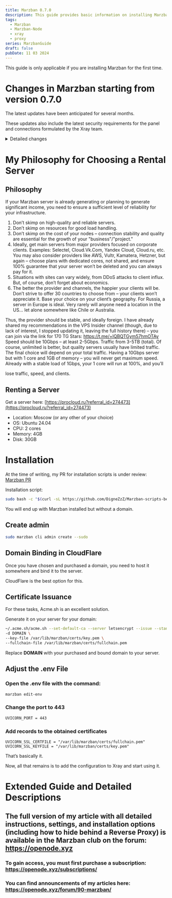 ```yaml
---
title: Marzban 0.7.0
description: This guide provides basic information on installing Marzban according to the official repository.
tags:
  - Marzban
  - Marzban-Node
  - xray
  - proxy
series: MarzbanGuide
draft: false
pubDate: 11 03 2024
---
```


This guide is only applicable if you are installing Marzban for the first time.

# Changes in Marzban starting from version 0.7.0

The latest updates have been anticipated for several months.

These updates also include the latest security requirements for the panel and connections formulated by the Xray team.

<details>
  <summary>Detailed changes</summary>

🚀 Enhancements

-   **telegramBot:** Add onhold timeoute ([3c2bbed](https://github.com/Gozargah/Marzban/commit/3c2bbed23563f58aadae846e3ae2951ac24a0973))
-   Add address list support in hosts ([e80e119](https://github.com/Gozargah/Marzban/commit/e80e119ee8ce83e093927a1ac4b0cb241ef00112))
-   **subscription:** Add settings template for clash ([94a3f28](https://github.com/Gozargah/Marzban/commit/94a3f28198d317ae9f5f9cb8c7c4ade1da79f5ee))
-   **subscription:** Sync splithttp with 1.8.23 version ([d0c16a1](https://github.com/Gozargah/Marzban/commit/d0c16a1b2978bcd645b6605e84895e8e9c1e7b92))
-   SQLALCHEMY\_POOL\_SIZE and SQLIALCHEMY\_MAX\_OVERFLOW variables ([cea7f2f](https://github.com/Gozargah/Marzban/commit/cea7f2f70692f84b39a5c0eadf0edf766de6b020))
-   Variables to set jobs interval JOB\_CORE\_HEALTH\_CHECK\_INTERVAL JOB\_RECORD\_NODE\_USAGES\_INTERVAL JOB\_RECORD\_USER\_USAGES\_INTERVAL JOB\_REVIEW\_USERS\_INTERVAL JOB\_SEND\_NOTIFICATIONS\_INTERVAL ([2d50bf9](https://github.com/Gozargah/Marzban/commit/2d50bf94ff9baa27977cbf1e5e311d005eb99ee8))
-   Add node selection for logs in CoreSettingsModal.tsx ([b4dbba7](https://github.com/Gozargah/Marzban/commit/b4dbba7f75087ebb38cf46bf69c2377a219f1134))
-   Add duplicate host functionality in HostsDialog ([48b91c2](https://github.com/Gozargah/Marzban/commit/48b91c2aafb0197ed70c70623379c61c53101988))
-   Add up and down icons for reordering hosts ([1a3c0a0](https://github.com/Gozargah/Marzban/commit/1a3c0a040f4d719901d1ee216bb25a6450fb8db7))
-   Add Whitelist of IPs/hosts to disable login notifications ([b6d2658](https://github.com/Gozargah/Marzban/commit/b6d2658e56e075e841a6ca190c440bf8045327d5))
-   **api:** Adding the ability to calculate the consumption of admin users ([c2c98b7](https://github.com/Gozargah/Marzban/commit/c2c98b76b919d88353ab922753caaae72af0c214))
-   Add noise to hosts ([7d738cd](https://github.com/Gozargah/Marzban/commit/7d738cdd854eca1dda914a005f838c28604ef21e))
-   Add support for splithttp new variables ([2a7636a](https://github.com/Gozargah/Marzban/commit/2a7636a85bd13efd1fd17ca75a9cda7d5bdcd85c))
-   Add Transport RAW support ([8942abe](https://github.com/Gozargah/Marzban/commit/8942abee7a0a14460e798614f1524c4fd749261c))

 🩹 Fixes

-   Enforce SSL requirement for public access [XTLS/Xray-core#3884](https://github.com/XTLS/Xray-core/pull/3884) ([e60e54f](https://github.com/Gozargah/Marzban/commit/e60e54f55c6ea7f84f9f9c6024368d78935b790d))
-   **subscription:** Sending currect sorting for different v2rayng version ([5c5503d](https://github.com/Gozargah/Marzban/commit/5c5503d8b9dac538d8840ce4688ed89299530115))
-   Tgbot user protocol edit bug ([ef82864](https://github.com/Gozargah/Marzban/commit/ef828648f1f419c13362928358393669e02d3cb6))
-   Tgbot user reset usage error ([92fdeef](https://github.com/Gozargah/Marzban/commit/92fdeef7ff7be977b98159a9dac556bd4886c37f))
-   Add doc to db crud ([48a5ad2](https://github.com/Gozargah/Marzban/commit/48a5ad22717e6923d88b3b449c2813e6ae436eb5))
-   Tgbot links error when on\_hold is null ([d69fac6](https://github.com/Gozargah/Marzban/commit/d69fac63d793b325c0bf816ec07ab95412a71537))
-   **subscription:** Remove user-agent for sing-box and clash ([ff03e3a](https://github.com/Gozargah/Marzban/commit/ff03e3afce52f4953aaa7d971e0524903d0f1bfb))
-   Single str port for v2ray-json ([8f0c909](https://github.com/Gozargah/Marzban/commit/8f0c9095ea98ccd0d469a04974a9bc99d77d5d18))
-   Some minor fix of on\_hold status in telegram-bot ([cf98e95](https://github.com/Gozargah/Marzban/commit/cf98e95ccf69eff84fd5042747ff67021800fa56))
-   Catch error if settings template not found' ([582b2bb](https://github.com/Gozargah/Marzban/commit/582b2bba61b6461bb9d15e7fabede803e3539676))
-   **config:** Corrupting the hosts' data ([6483e42](https://github.com/Gozargah/Marzban/commit/6483e42df85ddc461e0eb9c8c4546a949f72e571))
-   Update user status doc ([3fb46c1](https://github.com/Gozargah/Marzban/commit/3fb46c1bbd4b12e6966829122389aedbd7bd7471))
-   Some frontend bugs ([2f2cbd1](https://github.com/Gozargah/Marzban/commit/2f2cbd1b3eb73d11f34de781c570701300e7afb8))
-   **subscription:** Separate http and none header settings ([e4bd603](https://github.com/Gozargah/Marzban/commit/e4bd603e135f4bb231f67ec2ce22473c6ffb0f94))
-   **subscription:** Separate http and h2 settings ([2260d28](https://github.com/Gozargah/Marzban/commit/2260d285b012beff45de500d3e3737b4504a3efb))
-   **subscription:** Multi mode for grpc ([a2ba2c0](https://github.com/Gozargah/Marzban/commit/a2ba2c009fb8f99ac3bfb8641763f200d6511c54))
-   **subscription:** Singbox ws ignore wsSettings ([c02ef96](https://github.com/Gozargah/Marzban/commit/c02ef96fe55def332c8fa14430fe8acb48ee368f))
-   **subscription:** Using wrong variable in settings ([70dfb6d](https://github.com/Gozargah/Marzban/commit/70dfb6d7e162952111f62675be673b4d4f6c3e83))
-   **subscription:** Prevent making noneSettings as a security setting ([87dca23](https://github.com/Gozargah/Marzban/commit/87dca230b611c0c86f00c9ec9b66bde77a2bf9b3))
-   False config as external config ([c63f95a](https://github.com/Gozargah/Marzban/commit/c63f95a7c2c2f34a16df679dd0593a5f94570e68))
-   **subscription:** Prevent making network\_setting for reality ([fb77570](https://github.com/Gozargah/Marzban/commit/fb7757077801e104203a1ec372b775eb6e5715ed))
-   **subscription:** Disable shuffle temporary to prevent sending wrong data ([e7d6756](https://github.com/Gozargah/Marzban/commit/e7d6756bb3e8d6e558769340326ae18356adae5d))
-   **splithttp:** Default value for splithttp ([aa664a2](https://github.com/Gozargah/Marzban/commit/aa664a28acdd2d3af8894c7a14d689ea69e9cc3e))
-   NOTIFY\_DAYS\_LEFT ([530649d](https://github.com/Gozargah/Marzban/commit/530649d6957b4f57fef10d19c82395a67c37f7ba))
-   Pydantic error on user.links ([25c07ac](https://github.com/Gozargah/Marzban/commit/25c07ac5a25c2b8deb167a2c0012954ba5066bdd))
-   Remove RANDOMIZE\_SUBSCRIPTION\_CONFIGS ([cb7aa7a](https://github.com/Gozargah/Marzban/commit/cb7aa7a8d5d6669f54ed44a56f2d4bc72b7ac28b))
-   **subscription:** Use deepcopy to avoid conflict ([f7d20b6](https://github.com/Gozargah/Marzban/commit/f7d20b672c242a3153af830baf5e6e40200eb582))
-   Marzban-cli compatible with python3.8 ([f3e6197](https://github.com/Gozargah/Marzban/commit/f3e6197454e70cf4db2dbd3ce8d3f61ec703d8a8))
-   Prevent error on login when request.client is None ([d77eb30](https://github.com/Gozargah/Marzban/commit/d77eb30cca48e6f01a9307596dc03522d3eb59ac))
-   **subscription:** Vless flow and tcp header fix ([7a0a9ca](https://github.com/Gozargah/Marzban/commit/7a0a9ca4f6d14672cf069d4df20576907595e783))
-   Subscription display in Hiddify in user\_subscription ([5169810](https://github.com/Gozargah/Marzban/commit/516981062612fea44736dd4460e1ab389d42956d))
-   Revoke subscription not updating xray config in telegram bot ([791a7f2](https://github.com/Gozargah/Marzban/commit/791a7f2f0845bc1b1a5b95f76b40832b86aef4f7))
-   Change outbound tag to proxy in v2ray custom config ([eb84a09](https://github.com/Gozargah/Marzban/commit/eb84a09da41ec9266080366d5cb6715bebde2400))
-   Prevent duplicated names in clash ([e37a3da](https://github.com/Gozargah/Marzban/commit/e37a3da5207df048f71970875fa126733f769241))
-   **subscription:** Vless flow and tcp header fix ([efc55ac](https://github.com/Gozargah/Marzban/commit/efc55ac3181a3f44c6e79d677b8c138f1d489566))
-   **subscription:** Tcp no tls empty header type ([241d823](https://github.com/Gozargah/Marzban/commit/241d823460059714077a718a45f4cd646f77ba32))
-   Some api bugs ([a10745d](https://github.com/Gozargah/Marzban/commit/a10745dfb1a119bdbbb0db0f76fa4d0bae2c5875))
-   Prevent passing unexpected variables to generate\_subscription ([f1395ee](https://github.com/Gozargah/Marzban/commit/f1395ee93253fbd7801ccb74119cc6afebbe3105))
-   Avoid creating dict with every request and remove external check ([47d8336](https://github.com/Gozargah/Marzban/commit/47d8336dc48a6336173152e84d65eb320585bd98))
-   Wrong spell for ALLOWED\_ORIGINS ([f0a7e21](https://github.com/Gozargah/Marzban/commit/f0a7e2187329c1689d31d34e95e59efc81f1d393))
-   Node\_user\_usages problem ([68dab4c](https://github.com/Gozargah/Marzban/commit/68dab4cd1092c9e452e8bcca151c40b8ec0f6bad))
-   Node\_usage error ([1332c7a](https://github.com/Gozargah/Marzban/commit/1332c7ab0b06d43054d986d8d28e5bc10eac5e80))
-   Shity refactor (using wrong admin for by field) ([d7281c2](https://github.com/Gozargah/Marzban/commit/d7281c2c84b47aa6e8fddea287f7001c9b1702da))
-   Refactor validate\_dates function (avoid writing duplicate code) ([aea3273](https://github.com/Gozargah/Marzban/commit/aea3273cd7c327d9870c435cb6a6c3d0741737d0))
-   Telegram bot not sending user limit result ([0ebbff3](https://github.com/Gozargah/Marzban/commit/0ebbff30520fb0d5cfbf45f5ca15031fe9cc6bb4))
-   **db:** Noise settings migration ([#1352](https://github.com/Gozargah/Marzban/pull/1352))
-   **hosts:** Check noise exist ([dcc9fd9](https://github.com/Gozargah/Marzban/commit/dcc9fd9e224a24c7b11e7047770d7799ab898136))
-   **subscription:** Remove network field for sing-box ([f9c15a1](https://github.com/Gozargah/Marzban/commit/f9c15a1e61309351fb8935fd8e34eaef51c3f265))
-   **Subscription:** Correctly build list of proxy remarks for clash config ([#1357](https://github.com/Gozargah/Marzban/pull/1357))
-   **config:** Http and allyes ([bc81290](https://github.com/Gozargah/Marzban/commit/bc81290e3e1454759cca8b38e2b52f35b2e1cba5))
-   Clash-meta unexpected keyword argument 'remark' ([9d49a11](https://github.com/Gozargah/Marzban/commit/9d49a11d2381dd72ee6ef199d3cf23e73f4b81f0))
-   **subscription:** H3 transport ([a930ed4](https://github.com/Gozargah/Marzban/commit/a930ed41260857cca7726170db70afaa55ad62aa))
-   Add DASHBOARD\_PATH as vites' base url in dev environment ([327e79a](https://github.com/Gozargah/Marzban/commit/327e79afaeadac6b04d6084cf03577273a8bf28a))
-   Circular import ([75bcdd9](https://github.com/Gozargah/Marzban/commit/75bcdd98825b4d44a206e78871a9d3cd81af0dfb))

 💅 Refactors

-   **api:** ⚠️ Added router to APIs ([cf6d8ac](https://github.com/Gozargah/Marzban/commit/cf6d8ac13c854f6b3e335fcc1a24ac57c0d5468a))
-   **admin-endpoints:** ⚠️ Refactor admin endpoints and add new two get admin depends ([e87e15b](https://github.com/Gozargah/Marzban/commit/e87e15bc28dc432c06ff9b52a1cd74c845ccbc74))
-   **node-endpoints:** ⚠️ Refactor node endpoints and add new two node depends ([cf4472b](https://github.com/Gozargah/Marzban/commit/cf4472b46fbf6d6985cdcc9f04e1ea10e3125901))
-   **system-endpoints:** ⚠️ Refactor system endpoints ([d631db5](https://github.com/Gozargah/Marzban/commit/d631db54e4f7aabdc58f545536025efb8a56f876))
-   **core-endpoints:** ⚠️ Refactor core endpoints ([ee341cb](https://github.com/Gozargah/Marzban/commit/ee341cb88003c92982bb8ef785d45af584bc6994))
-   **usertemplates-endpoints:** ⚠️ Refactor user templates endpoints ([6918f7f](https://github.com/Gozargah/Marzban/commit/6918f7fa09e460a123578266920113037637e3c2))
-   **home-endpoints:** ⚠️ Refactor home endpoints ([36532a9](https://github.com/Gozargah/Marzban/commit/36532a97916a8e7a7d046e162effb9c9aabf5432))
-   **sub-endpoints:** ⚠️ Refactor sub endpoints ([215bf32](https://github.com/Gozargah/Marzban/commit/215bf32d5974ff1b9c5eda62c29cc22fcc4ec33b))
-   **user:** ⚠️ Refactor user api and fix validate dates ([b551447](https://github.com/Gozargah/Marzban/commit/b5514472e82240edbd232830ba0c45b8fa253f12))
-   Merge moveUpHost and moveDownHost into moveHostPosition ([eb8bf54](https://github.com/Gozargah/Marzban/commit/eb8bf5444c06639f482467bc4df5d1e9fea37778))
-   **OnlineBadge:** Clean up code and optimize badge color logic ([603cf3d](https://github.com/Gozargah/Marzban/commit/603cf3d76cd8e337ac331a736054f1e96b8dbe8e))

 📖 Documentation

-   V2ray and sing-box template docs ([1f0d8dd](https://github.com/Gozargah/Marzban/commit/1f0d8dd30ab4eea962c5dba9934135f074d5a65c))
-   Add supported network for sing-box and v2ray ([4209ef4](https://github.com/Gozargah/Marzban/commit/4209ef477443b7909e27ccbbdb2662f3d46c2856))

 🏡 Chore

-   **subscription:** Use usion instead of dynamic type ([d19f567](https://github.com/Gozargah/Marzban/commit/d19f567b56d07cdf9d6c29453d9224dccbbcd922))
-   **subscription:** Customizeable config detail for v2ray- json and sing-box ([68a7936](https://github.com/Gozargah/Marzban/commit/68a79364fbc348ae5482c80709e2a2c1e94045e4))
-   **subscription:** Use fsring instead of if else ([9b6741a](https://github.com/Gozargah/Marzban/commit/9b6741af0bc7f3c9f9b99330efa8805e2f65a4c7))
-   **subscription:** Using deepcopy instead of copy ([d5822b7](https://github.com/Gozargah/Marzban/commit/d5822b7b710d5ae1325ed781ecd4e88859941106))
-   Fix env value ([a287147](https://github.com/Gozargah/Marzban/commit/a28714769ba6bd9fd6514a212641dfed25b29cd1))
-   Remove MASTER\_SERVER\_USAGE\_RATIO" ([8695b8c](https://github.com/Gozargah/Marzban/commit/8695b8c644c034a31a6cd2caaca5e3162d2d9fd7))
-   Remove Box Shadow CSS class, Change "Host" to "Master" in CoreSettingsModal.tsx ([eac8f06](https://github.com/Gozargah/Marzban/commit/eac8f062848e7c86b4954834c0b98ee165366e79))
-   Change login white list name ([ae5b6a6](https://github.com/Gozargah/Marzban/commit/ae5b6a68e4102cc8ebb6833f0b2e1677993aa34f))
-   Move home page route to routers module ([d87fee5](https://github.com/Gozargah/Marzban/commit/d87fee5ccc4c6c2cd94300f52ff83ea2d408368f))
-   **subscription:** Dialer outbound maker ([30201ba](https://github.com/Gozargah/Marzban/commit/30201ba5f606c6c40cfa05ca7603a173a0391b4a))

 ⚠️ Breaking Changes

-   **api:** ⚠️ Added router to APIs ([cf6d8ac](https://github.com/Gozargah/Marzban/commit/cf6d8ac13c854f6b3e335fcc1a24ac57c0d5468a))
-   **admin-endpoints:** ⚠️ Refactor admin endpoints and add new two get admin depends ([e87e15b](https://github.com/Gozargah/Marzban/commit/e87e15bc28dc432c06ff9b52a1cd74c845ccbc74))
-   **node-endpoints:** ⚠️ Refactor node endpoints and add new two node depends ([cf4472b](https://github.com/Gozargah/Marzban/commit/cf4472b46fbf6d6985cdcc9f04e1ea10e3125901))
-   **system-endpoints:** ⚠️ Refactor system endpoints ([d631db5](https://github.com/Gozargah/Marzban/commit/d631db54e4f7aabdc58f545536025efb8a56f876))
-   **core-endpoints:** ⚠️ Refactor core endpoints ([ee341cb](https://github.com/Gozargah/Marzban/commit/ee341cb88003c92982bb8ef785d45af584bc6994))
-   **usertemplates-endpoints:** ⚠️ Refactor user templates endpoints ([6918f7f](https://github.com/Gozargah/Marzban/commit/6918f7fa09e460a123578266920113037637e3c2))
-   **home-endpoints:** ⚠️ Refactor home endpoints ([36532a9](https://github.com/Gozargah/Marzban/commit/36532a97916a8e7a7d046e162effb9c9aabf5432))
-   **sub-endpoints:** ⚠️ Refactor sub endpoints ([215bf32](https://github.com/Gozargah/Marzban/commit/215bf32d5974ff1b9c5eda62c29cc22fcc4ec33b))
-   **user:** ⚠️ Refactor user api and fix validate dates ([b551447](https://github.com/Gozargah/Marzban/commit/b5514472e82240edbd232830ba0c45b8fa253f12))

More details here: **https://github.com/Gozargah/Marzban/releases/tag/v0.7.0**

</details>

# My Philosophy for Choosing a Rental Server

## Philosophy

If your Marzban server is already generating or planning to generate significant income, you need to ensure a sufficient level of reliability for your infrastructure.
1. Don’t skimp on high-quality and reliable servers.
2. Don’t skimp on resources for good load handling.
3. Don’t skimp on the cost of your nodes – connection stability and quality are essential for the growth of your "business"/"project."
4. Ideally, get main servers from major providers focused on corporate clients. Examples: Selectel, Cloud.Vk.Com, Yandex Cloud, Cloud.ru, etc.
You may also consider providers like AWS, Vultr, Kamatera, Hetzner, but again – choose plans with dedicated cores, not shared, and ensure 100% guarantee that your server won’t be deleted and you can always pay for it.
5. Situations with sites can vary widely, from DDoS attacks to client influx. But, of course, don’t forget about economics.
6. The better the provider and channels, the happier your clients will be. Don’t strive to offer 30 countries to choose from – your clients won’t appreciate it. Base your choice on your client’s geography. For Russia, a server in Europe is ideal. Very rarely will anyone need a location in the US… let alone somewhere like Chile or Australia.

Thus, the provider should be stable, and ideally foreign. 
I have already shared my recommendations in the VPS Insider channel (though, due to lack of interest, I stopped updating it, leaving the full history there) – you can join via the link for 170 TG Stars: https://t.me/+lQBQTGym57hmOTAy
Speed should be 10Gbps – at least 2-5Gbps. Traffic from 3-5TB (total). Of course, unlimited is better, but quality servers usually have limited traffic. The final choice will depend on your total traffic.
Having a 10Gbps server but with 1 core and 1GB of memory – you will never get maximum speed. Already with a stable load of 1Gbps, your 1 core will run at 100%, and you’ll

 lose traffic, speed, and clients.

## Renting a Server

Get a server here: [https://procloud.ru?referral_id=274473](https://procloud.ru?referral_id=274473)

- Location: Moscow (or any other of your choice)
- OS: Ubuntu 24.04
- CPU: 2 cores
- Memory: 4GB
- Disk: 30GB

# Installation

At the time of writing, my PR for installation scripts is under review: [Marzban PR](https://github.com/Gozargah/Marzban-scripts/pull/29)

Installation script:

```bash
sudo bash -c "$(curl -sL https://github.com/DigneZzZ/Marzban-scripts-beta/raw/main/marzban.sh)" @ install --database mariadb
```

You will end up with Marzban installed but without a domain.

## Create admin 

```bash
sudo marzban cli admin create --sudo
```

## Domain Binding in CloudFlare

Once you have chosen and purchased a domain, you need to host it somewhere and bind it to the server.

CloudFlare is the best option for this.

## Certificate Issuance

For these tasks, Acme.sh is an excellent solution.

Generate it on your server for your domain:

```bash
~/.acme.sh/acme.sh --set-default-ca --server letsencrypt --issue --standalone \
-d DOMAIN \
--key-file /var/lib/marzban/certs/key.pem \
--fullchain-file /var/lib/marzban/certs/fullchain.pem
```

Replace **DOMAIN** with your purchased and bound domain to your server.

## Adjust the .env File

### Open the .env file with the command:

```bash
marzban edit-env
```

### Change the port to 443
```bash
UVICORN_PORT = 443
```

### Add records to the obtained certificates

```shell
UVICORN_SSL_CERTFILE = "/var/lib/marzban/certs/fullchain.pem"
UVICORN_SSL_KEYFILE = "/var/lib/marzban/certs/key.pem"
```

That’s basically it.

Now, all that remains is to add the configuration to Xray and start using it.

# Extended Guide and Detailed Descriptions

## The full version of my article with all detailed instructions, settings, and installation options (including how to hide behind a Reverse Proxy) is available in the Marzban club on the forum: https://openode.xyz

### To gain access, you must first purchase a subscription: https://openode.xyz/subscriptions/

### You can find announcements of my articles here: https://openode.xyz/forum/90-marzban/